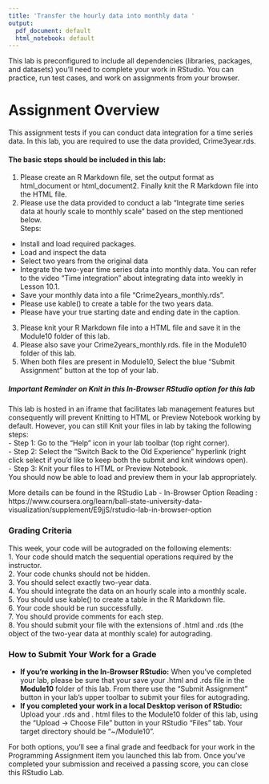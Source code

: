 ```yaml
---
title: 'Transfer the hourly data into monthly data '
output:
  pdf_document: default
  html_notebook: default
---
```


This lab is preconfigured to include all dependencies (libraries, packages, and datasets) you'll need to complete your work in RStudio. You can practice, run test cases, and work on assignments from your browser.

# Assignment Overview
This assignment tests if you can conduct data integration for a time series data. In this lab, you are required to use the data provided, Crime3year.rds.

#### The basic steps should be included in this lab: 
1. Please create an R Markdown file, set the output format as html_document or html_document2. Finally knit the R Markdown file into the HTML file. 
2. Please use the data provided to conduct a lab “Integrate time series data at hourly scale to monthly scale” based on the step mentioned below.   
  Steps: 
  - Install and load required packages. 
  - Load and inspect the data 
  - Select two years from the original data 
  - Integrate the two-year time series data into monthly data. You can refer to the video "Time integration" about integrating data into weekly in Lesson 10.1.
  - Save your monthly data into a file “Crime2years_monthly.rds”. 
  - Please use kable() to create a table for the two years data. 
  - Please have your true starting date and ending date in the caption. 
  
3. Please knit your R Markdown file into a HTML file and save it in the Module10 folder of this lab. 
4. Please also save your Crime2years_monthly.rds. file in the Module10 folder of this lab. 
5. When both files are present in Module10, Select the blue "Submit Assignment" button at the top of your lab.

##### Important Reminder on Knit in this In-Browser RStudio option for this lab
This lab is hosted in an iframe that facilitates lab management features but consequently will prevent Knitting to HTML or Preview Notebook working by default. However, you can still Knit your files in lab by taking the following steps:  
- Step 1: Go to the "Help" icon in your lab toolbar (top right corner).  
- Step 2: Select the "Switch Back to the Old Experience" hyperlink (right click select if you'd like to keep both the submit and knit windows open).  
- Step 3: Knit your files to HTML or Preview Notebook.    
You should now be able to load and preview them in your lab appropriately.   

More details can be found in the RStudio Lab - In-Browser Option Reading :  
https://www.coursera.org/learn/ball-state-university-data-visualization/supplement/E9jjS/rstudio-lab-in-browser-option

### Grading Criteria
This week, your code will be autograded on the following elements:  
1. Your code should match the sequential operations required by the instructor.  
2. Your code chunks should not be hidden.   
3. You should select exactly two-year data.   
4. You should integrate the data on an hourly scale into a monthly scale.   
5. You should use kable() to create a table in the R Markdown file.  
6. Your code should be run successfully.  
7. You should provide comments for each step.   
8. You should submit your file with the extensions of .html and .rds (the object of the two-year data at monthly scale) for autograding.

### How to Submit Your Work for a Grade
* **If you're working in the In-Browser RStudio:** When you've completed your lab, please be sure that your save your .html and .rds file in the **Module10** folder of this lab. From there use the "Submit Assignment" button in your lab's upper toolbar to submit your files for autograding. 
* **If you completed your work in a local Desktop verison of RStudio:**  Upload your .rds and . html files to the Module10 folder of this lab, using the "Upload -> Choose File" button in your RStudio "Files" tab. Your target directory should be "~/Module10".

For both options, you'll see a final grade and feedback for your work in the Programming Assignment item you launched this lab from. Once you've completed your submission and received a passing score, you can close this RStudio Lab.